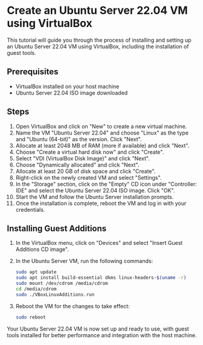 # Create an Ubuntu Server 22.04 VM using VirtualBox

This tutorial will guide you through the process of installing and setting up an Ubuntu Server 22.04 VM using VirtualBox, including the installation of guest tools.

## Prerequisites

- VirtualBox installed on your host machine
- Ubuntu Server 22.04 ISO image downloaded

## Steps

1. Open VirtualBox and click on "New" to create a new virtual machine.
2. Name the VM "Ubuntu Server 22.04" and choose "Linux" as the type and "Ubuntu (64-bit)" as the version. Click "Next".
3. Allocate at least 2048 MB of RAM (more if available) and click "Next".
4. Choose "Create a virtual hard disk now" and click "Create".
5. Select "VDI (VirtualBox Disk Image)" and click "Next".
6. Choose "Dynamically allocated" and click "Next".
7. Allocate at least 20 GB of disk space and click "Create".
8. Right-click on the newly created VM and select "Settings".
9. In the "Storage" section, click on the "Empty" CD icon under "Controller: IDE" and select the Ubuntu Server 22.04 ISO image. Click "OK".
10. Start the VM and follow the Ubuntu Server installation prompts.
11. Once the installation is complete, reboot the VM and log in with your credentials.

## Installing Guest Additions

1. In the VirtualBox menu, click on "Devices" and select "Insert Guest Additions CD image".
2. In the Ubuntu Server VM, run the following commands:

   ```bash
   sudo apt update
   sudo apt install build-essential dkms linux-headers-$(uname -r)
   sudo mount /dev/cdrom /media/cdrom
   cd /media/cdrom
   sudo ./VBoxLinuxAdditions.run
   ```

3. Reboot the VM for the changes to take effect:

   ```bash
   sudo reboot
   ```

Your Ubuntu Server 22.04 VM is now set up and ready to use, with guest tools installed for better performance and integration with the host machine.